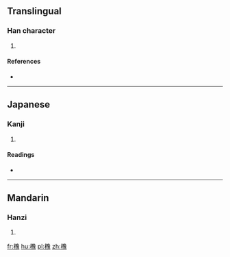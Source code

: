 ==Translingual==

===Han character===
{{Han char|rn=75|rad=木|as=16|sn=20|four=|canj=DNNO}}

# {{defn|Han|sort=木16}}

====References====
* {{Han ref|kx=0561.350|dkj=15864|dj=0950.220|hdz=21319.030|uh=6AF2|ud=27378}}

----

==Japanese==

===Kanji===
{{ja-kanji|grade=|rs=木16}}

# {{defn|lang=ja|sort=木16}}

====Readings====
* {{ja-readings|on=[[よ]] (yo)|kun=[[くすのき]] (kusunoki)}}

----

==Mandarin==

===Hanzi===
{{cmn-hanzi|pin=[[yù]] ([[yu4]])|wg=yü<sup>4</sup>}}

# {{defn|lang=cmn|sort=木16}}

[[fr:櫲]]
[[hu:櫲]]
[[pl:櫲]]
[[zh:櫲]]